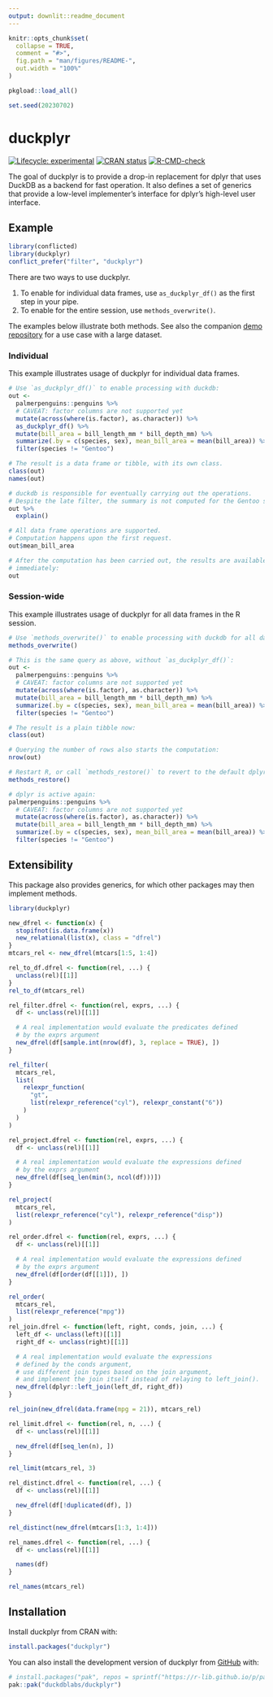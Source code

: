 ```yaml
---
output: downlit::readme_document
---
```


<!-- README.md is generated from README.Rmd. Please edit that file -->

```r
knitr::opts_chunk$set(
  collapse = TRUE,
  comment = "#>",
  fig.path = "man/figures/README-",
  out.width = "100%"
)

pkgload::load_all()

set.seed(20230702)
```

# duckplyr

<!-- badges: start -->
[![Lifecycle: experimental](https://img.shields.io/badge/lifecycle-experimental-orange.svg)](https://lifecycle.r-lib.org/articles/stages.html#experimental)
[![CRAN status](https://www.r-pkg.org/badges/version/duckplyr)](https://CRAN.R-project.org/package=duckplyr)
[![R-CMD-check](https://github.com/duckdblabs/duckplyr/actions/workflows/R-CMD-check.yaml/badge.svg)](https://github.com/duckdblabs/duckplyr/actions/workflows/R-CMD-check.yaml)
<!-- badges: end -->

The goal of duckplyr is to provide a drop-in replacement for dplyr that uses DuckDB as a backend for fast operation.
It also defines a set of generics that provide a low-level implementer's interface for dplyr's high-level user interface.

## Example

```r
library(conflicted)
library(duckplyr)
conflict_prefer("filter", "duckplyr")
```

There are two ways to use duckplyr.

1. To enable for individual data frames, use `as_duckplyr_df()` as the first step in your pipe.
1. To enable for the entire session, use `methods_overwrite()`.

The examples below illustrate both methods.
See also the companion [demo repository](https://github.com/Tmonster/duckplyr_demo) for a use case with a large dataset.

### Individual

This example illustrates usage of duckplyr for individual data frames.

```r
# Use `as_duckplyr_df()` to enable processing with duckdb:
out <-
  palmerpenguins::penguins %>%
  # CAVEAT: factor columns are not supported yet
  mutate(across(where(is.factor), as.character)) %>%
  as_duckplyr_df() %>%
  mutate(bill_area = bill_length_mm * bill_depth_mm) %>%
  summarize(.by = c(species, sex), mean_bill_area = mean(bill_area)) %>%
  filter(species != "Gentoo")

# The result is a data frame or tibble, with its own class.
class(out)
names(out)

# duckdb is responsible for eventually carrying out the operations.
# Despite the late filter, the summary is not computed for the Gentoo species.
out %>%
  explain()

# All data frame operations are supported.
# Computation happens upon the first request.
out$mean_bill_area

# After the computation has been carried out, the results are available
# immediately:
out
```


### Session-wide

This example illustrates usage of duckplyr for all data frames in the R session.

```r
# Use `methods_overwrite()` to enable processing with duckdb for all data frames:
methods_overwrite()

# This is the same query as above, without `as_duckplyr_df()`:
out <-
  palmerpenguins::penguins %>%
  # CAVEAT: factor columns are not supported yet
  mutate(across(where(is.factor), as.character)) %>%
  mutate(bill_area = bill_length_mm * bill_depth_mm) %>%
  summarize(.by = c(species, sex), mean_bill_area = mean(bill_area)) %>%
  filter(species != "Gentoo")

# The result is a plain tibble now:
class(out)

# Querying the number of rows also starts the computation:
nrow(out)

# Restart R, or call `methods_restore()` to revert to the default dplyr implementation.
methods_restore()

# dplyr is active again:
palmerpenguins::penguins %>%
  # CAVEAT: factor columns are not supported yet
  mutate(across(where(is.factor), as.character)) %>%
  mutate(bill_area = bill_length_mm * bill_depth_mm) %>%
  summarize(.by = c(species, sex), mean_bill_area = mean(bill_area)) %>%
  filter(species != "Gentoo")
```

## Extensibility

This package also provides generics, for which other packages may then implement methods.

```r
library(duckplyr)

new_dfrel <- function(x) {
  stopifnot(is.data.frame(x))
  new_relational(list(x), class = "dfrel")
}
mtcars_rel <- new_dfrel(mtcars[1:5, 1:4])

rel_to_df.dfrel <- function(rel, ...) {
  unclass(rel)[[1]]
}
rel_to_df(mtcars_rel)

rel_filter.dfrel <- function(rel, exprs, ...) {
  df <- unclass(rel)[[1]]

  # A real implementation would evaluate the predicates defined
  # by the exprs argument
  new_dfrel(df[sample.int(nrow(df), 3, replace = TRUE), ])
}

rel_filter(
  mtcars_rel,
  list(
    relexpr_function(
      "gt",
      list(relexpr_reference("cyl"), relexpr_constant("6"))
    )
  )
)

rel_project.dfrel <- function(rel, exprs, ...) {
  df <- unclass(rel)[[1]]

  # A real implementation would evaluate the expressions defined
  # by the exprs argument
  new_dfrel(df[seq_len(min(3, ncol(df)))])
}

rel_project(
  mtcars_rel,
  list(relexpr_reference("cyl"), relexpr_reference("disp"))
)

rel_order.dfrel <- function(rel, exprs, ...) {
  df <- unclass(rel)[[1]]

  # A real implementation would evaluate the expressions defined
  # by the exprs argument
  new_dfrel(df[order(df[[1]]), ])
}

rel_order(
  mtcars_rel,
  list(relexpr_reference("mpg"))
)
rel_join.dfrel <- function(left, right, conds, join, ...) {
  left_df <- unclass(left)[[1]]
  right_df <- unclass(right)[[1]]

  # A real implementation would evaluate the expressions
  # defined by the conds argument,
  # use different join types based on the join argument,
  # and implement the join itself instead of relaying to left_join().
  new_dfrel(dplyr::left_join(left_df, right_df))
}

rel_join(new_dfrel(data.frame(mpg = 21)), mtcars_rel)

rel_limit.dfrel <- function(rel, n, ...) {
  df <- unclass(rel)[[1]]

  new_dfrel(df[seq_len(n), ])
}

rel_limit(mtcars_rel, 3)

rel_distinct.dfrel <- function(rel, ...) {
  df <- unclass(rel)[[1]]

  new_dfrel(df[!duplicated(df), ])
}

rel_distinct(new_dfrel(mtcars[1:3, 1:4]))

rel_names.dfrel <- function(rel, ...) {
  df <- unclass(rel)[[1]]

  names(df)
}

rel_names(mtcars_rel)
```

## Installation

Install duckplyr from CRAN with:

``` r
install.packages("duckplyr")
```

You can also install the development version of duckplyr from [GitHub](https://github.com/) with:

``` r
# install.packages("pak", repos = sprintf("https://r-lib.github.io/p/pak/stable/%s/%s/%s", .Platform$pkgType, R.Version()$os, R.Version()$arch))
pak::pak("duckdblabs/duckplyr")
```
